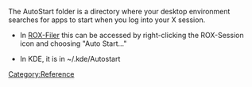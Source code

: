 The AutoStart folder is a directory where your desktop environment searches for apps to start when you log into your X session.

* In [http://rox.sf.net ROX-Filer] this can be accessed by right-clicking the ROX-Session icon and choosing "Auto Start..."

* In KDE, it is in ~/.kde/Autostart

[[Category:Reference]]
